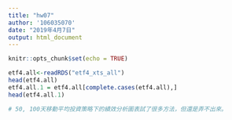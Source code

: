```yaml
---
title: "hw07"
author: '106035070'
date: "2019年4月7日"
output: html_document
---
```


```r
knitr::opts_chunk$set(echo = TRUE)
```

```r
etf4.all<-readRDS("etf4_xts_all")
head(etf4.all)
etf4.all.1 = etf4.all[complete.cases(etf4.all),]
head(etf4.all.1)

# 50, 100天移動平均投資策略下的績效分析圖表試了很多方法，但還是弄不出來。
```




